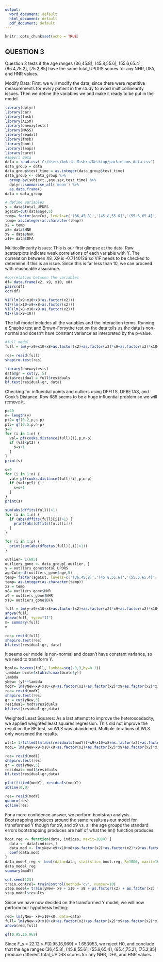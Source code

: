 ---
output:
  word_document: default
  html_document: default
  pdf_document: default
---
```{r setup, include=FALSE}
knitr::opts_chunk$set(echo = TRUE)
```
## QUESTION 3
Question 3 tests if the age ranges (36,45.8], (45.8,55.6], (55.6,65.4], (65.4,75.2], (75.2,85] have the same total_UPDRS scores for any NHR, DFA, and HNR values.

Modify Data: First, we will modify the data, since there were repetitive measurements for every patient in the study to avoid multicollinearity issues. Then we define the variables we and make it ready to be put in the model.

``` {r}
library(dplyr)
library(car)
library(fmsb)
library(ALSM)
library(onewaytests)
library(MASS)
library(readxl)
library(fmsb)
library(boot)
library(leaps)
library(caret)
#import data
data = read.csv('C:/Users/Ankita Mishra/Desktop/parkinsons_data.csv')
data_group = data
data_group$test_time = as.integer(data_group$test_time)
data_group <- data_group %>%
  group_by(subject.,age,sex,test_time) %>%
  dplyr::summarise_all('mean') %>%
  as.data.frame()
data = data_group

# define variables
y = data$total_UPDRS
ageCut=cut(data$age,5)
temp= factor(ageCut, levels=c('(36,45.8]','(45.8,55.6]','(55.6,65.4]', '(65.4,75.2]', '(75.2,85]'), labels=c(0,1,2,3,4))
temp= as.integer(as.character(temp))
x2 = temp
x8= data$HNR
x9 = data$NHR
x10= data$DFA
```


Multicollinearity issues: This is our first glimpse at the data. Raw scatterplots indicate weak correlations of each variable with Y. The correlation between X8, X9 is -0.7140129 so VIF needs to be checked to determine if this is an issue. Since this is far less than 10, we can proceed with reasonable assurance.
``` {r}
#correlation between the variables
df= data.frame(x2, x9, x10, x8)
pairs(df)
cor(df)

VIF(lm(x9~x10+x8+as.factor(x2)))
VIF(lm(x10~x9+x8+as.factor(x2)))
VIF(lm(x8~x10+x9+as.factor(x2)))
VIF(lm(x9~x8))

```

The full model includes all the variables and the interaction terms. Running a Shapiro test and Brown-Forsythe test on the data tells us the data is non-normal and doesn't have constant variance as interpreted by the p-value.
``` {r}
#full model
full = lm(y~x9+x10+x8+as.factor(x2)+as.factor(x2)*x9+as.factor(x2)*x10+as.factor(x2)*x8, data)

res= resid(full)
shapiro.test(res)

library(onewaytests)
data$gr = cut(y, 5)
data$residual = full$residuals
bf.test(residual~gr, data)
```

Checking for influential points and outliers using DFFITS, DFBETAS, and Cook’s Distance. Row 685 seems to be a huge influential problem so we will remove it.
```{r}
p=20
n= length(y)
pt2= qf(0.2,p,n-p)
pt5= qf(0.5,p,n-p)
s=0
for (i in 1:n) {
  val= pf(cooks.distance(full)[i],p,n-p)
  if (val<pt2) {
    s=s+1
  }
}
print(s)
```
```{r}
s=0
for (i in 1:n) {
  val= pf(cooks.distance(full)[i],p,n-p)
  if (val>pt5) {
    s=s+1
  }
}
print(s)
```
``` {r}
sum(abs(dffits(full))>1)
for (i in 1:n) {
  if (abs(dffits(full)[i])>1) {
    print(abs(dffits(full)[i]))
  }
}
```
``` {r}
for (i in 1:p) {
  print(sum(abs(dfbetas(full)[,i])>1))
}
```

``` {r remove influential}
outlier= c(685)
outliers_gone <- data_group[-outlier, ]
y = outliers_gone$total_UPDRS
ageCut=cut(outliers_gone$age,5)
temp= factor(ageCut, levels=c('(36,45.8]','(45.8,55.6]','(55.6,65.4]', '(65.4,75.2]', '(75.2,85]'), labels=c(0,1,2,3,4))
temp= as.integer(as.character(temp))
x2 = temp
x8= outliers_gone$HNR
x9 = outliers_gone$NHR
x10= outliers_gone$DFA

full = lm(y~x9+x10+x8+as.factor(x2)+as.factor(x2)*x9+as.factor(x2)*x10+as.factor(x2)*x8, data)
anova(full)
Anova(full, type="II")
m= summary(full)
m
```
``` {r}
res= resid(full)
shapiro.test(res)
bf.test(residual~gr, data)
```

It seems our model is non-normal and doesn't have constant variance, so we need to transform Y.
``` {r Y transform}
bcmle= boxcox(full, lambda=seq(-3,3,by=0.1))
lambda= bcmle$x[which.max(bcmle$y)]
lambda
yNew= (y)**lambda
modY= lm(yNew~x9+x10+x8+as.factor(x2)+as.factor(x2)*x9+as.factor(x2)*x10+as.factor(x2)*x8)
res= resid(modY)
shapiro.test(res)
gr = cut(yNew,5)
residual= modY$residuals
bf.test(residual~gr,data)
```

Weighted Least Squares: As a last attempt to improve the heteroscedacity, we applied weighted least squares regression. This did not improve the result on the BF test, so WLS was abandoned.
Multiple iterations of WLS only worsened the results.

``` {r}
wts1= 1/fitted(lm(abs(residuals(modY))~x9+x10+x8+as.factor(x2)+as.factor(x2)*x9+as.factor(x2)*x10+as.factor(x2)*x8))**2
mod1= lm(yNew~x9+x10+x8+as.factor(x2)+as.factor(x2)*x9+as.factor(x2)*x10+as.factor(x2)*x8, weighr=wts1, data=data)

res= resid(mod1)
shapiro.test(res)
gr = cut(yNew,5)
residual= mod1$residuals
bf.test(residual~gr,data)
```

``` {r}
plot(fitted(modY), residuals(modY))
abline(0,0)

res= resid(modY)
qqnorm(res)
qqline(res)
```

For a more confidence answer, we perform bootstrap analysis. Bootstrapping produces around the same results as our model for transformed Y though for x9, and x9 vs. all the age groups the standard errors bootstrapping produces are half of what the lm() function produces.
``` {r}
boot.reg <- function(data, indices, maxit=1000) {
  data <- data[indices,]
  data.mod <- lm(yNew~x9+x10+x8+as.factor(x2)+as.factor(x2)*x9+as.factor(x2)*x10+as.factor(x2)*x8, data=data)
  coef(data.mod)
}
data_model_reg <- boot(data=data, statistic= boot.reg, R=1000, maxit=100)
data_model_reg
summary(modY)
```
``` {r training}
set.seed(123)
train.control= trainControl(method='cv', number=10)
step.model= train(yNew~ x9 + x10 + x8 + as.factor(x2) + as.factor(x2) *x9 + as.factor(x2) * x10 + as.factor(x2) * x8, data= data, method= 'leapBackward', tuneGrid=data.frame(nvmax=5),trControl=train.control)
step.model$results
```

Since we have now decided on the transformed Y model, we will now perform our hypothesis
testing:
``` {r hypothesis testing}
red= lm(yNew~ x9+x10+x8, data=data)
full= lm(yNew~x9+x10+x8+as.factor(x2)+as.factor(x2)*x9+as.factor(x2)*x10+as.factor(x2)*x8, data=data)
anova(red,full)
```
```{r}
qf(0.95,16,969)
```

Since F_s = 22.12 > 𝐹(0.95,16,969) = 1.653953, we reject H0, and conclude that the age ranges (36,45.8], (45.8,55.6], (55.6,65.4], (65.4,75.2], (75.2,85] produce different total_UPDRS scores for any NHR, DFA, and HNR values.